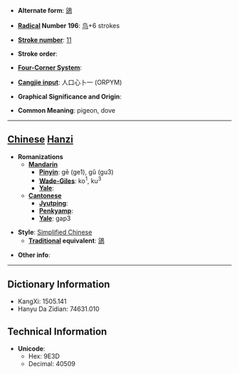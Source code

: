 * '''Alternate form''': [[鴿]]

* '''[[Wiktionary:Chinese radical index| Radical]] Number 196''': [[Wiktionary:Chinese radical index 鸟|鸟]]+6 strokes

* '''[[Wiktionary:Chinese total strokes index|Stroke number]]''': [[Wiktionary:Chinese total strokes index 11|11]]

* '''Stroke order''': 

* '''[[Wiktionary:Chinese four corner index|Four-Corner System]]''': 

* '''[[Wiktionary:Chinese Cangjie index|Cangjie input]]''': 人口心卜一 (ORPYM)

* '''Graphical Significance and Origin''': 

* '''Common Meaning''': pigeon, dove

----

== [[Chinese]] [[Hanzi]] ==

* '''Romanizations'''
** '''[[Mandarin]]'''
*** '''[[Pinyin]]''': gē (ge1), gǔ (gu3)
*** '''[[Wade-Giles]]''': ko<sup>1</sup>, ku<sup>3</sup>
*** '''[[Yale]]''': 
** '''[[Cantonese]]'''
*** '''[[Jyutping]]''':
*** '''[[Penkyamp]]''': 
*** '''[[Yale]]''': gap3

* '''Style''': [[Simplified Chinese]] 
** '''[[Traditional Chinese|Traditional]] equivalent''': [[鴿]]

* '''Other info''': 

----

== Dictionary Information ==

* KangXi: 1505.141
* Hanyu Da Zidian: 74631.010

== Technical Information ==

* '''Unicode''':
** Hex: 9E3D
** Decimal: 40509